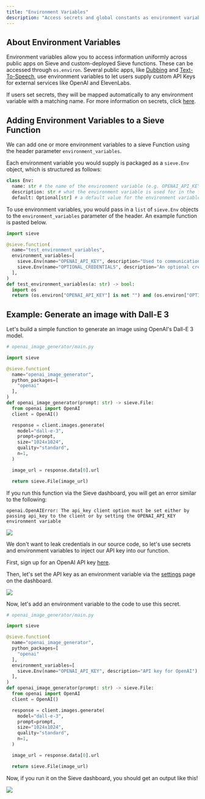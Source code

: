 ```yaml
---
title: "Environment Variables"
description: "Access secrets and global constants as environment variables in a Sieve function."
---
```


## **About Environment Variables**

Environment variables allow you to access information uniformly across public apps on Sieve and custom-deployed Sieve functions. These can be accessed through `os.environ`. Several public apps, like [Dubbing](https://www.sievedata.com/functions/sieve/dubbing) and [Text-To-Speech](https://www.sievedata.com/functions/sieve/tts), use environment variables to let users supply custom API Keys for external services like OpenAI and ElevenLabs. 

If users set secrets, they will be mapped automatically to any environment variable with a matching name. For more information on secrets, click [here](/guide/advanced/secrets).

## **Adding Environment Variables to a Sieve Function**

We can add one or more environment variables to a sieve Function using the header parameter `environment_variables`. 

Each environment variable you would supply is packaged as a `sieve.Env` object, which is structured as follows:

```python
class Env:
  name: str # the name of the environment variable (e.g. OPENAI_API_KEY)
  description: str # what the environment variable is used for in the function
  default: Optional[str] # a default value for the environment variable, if not provided by the user.
```

To use environment variables, you would pass in a `list` of `sieve.Env` objects to the `environment_variables` parameter of the header. An example function is pasted below.

```python
import sieve

@sieve.function(
  name="test_environment_variables",
  environment_variables=[
    sieve.Env(name="OPENAI_API_KEY", description="Used to communication with the OpenAI API."),
    sieve.Env(name="OPTIONAL_CREDENTIALS", description="An optional credential used for a backup operation.", default="")
  ],
)
def test_environment_variables(a: str) -> bool:
  import os
  return (os.environ["OPENAI_API_KEY"] is not "") and (os.environ["OPTIONAL_CREDENTIALS"] is not "")
```


## **Example: Generate an image with Dall-E 3**

Let's build a simple function to generate an image using OpenAI's Dall-E 3 model.

```python
# openai_image_generator/main.py

import sieve

@sieve.function(
  name="openai_image_generator",
  python_packages=[
    "openai"
  ],
)
def openai_image_generator(prompt: str) -> sieve.File:
  from openai import OpenAI
  client = OpenAI()

  response = client.images.generate(
    model="dall-e-3",
    prompt=prompt,
    size="1024x1024",
    quality="standard",
    n=1,
  )

  image_url = response.data[0].url

  return sieve.File(image_url)

```

If you run this function via the Sieve dashboard, you will get an error similar to the following:
```
openai.OpenAIError: The api_key client option must be set either by passing api_key to the client or by setting the OPENAI_API_KEY environment variable
```
![](https://storage.googleapis.com/sieve-public-data/assets/keyerror.png)


We don't want to leak credentials in our source code, so let's use secrets and environment variables to inject our API key into our function. 

First, sign up for an OpenAI API key [here](https://openai.com/api/).

Then, let's set the API key as an environment variable via the [settings](https://www.sievedata.com/dashboard/settings/secrets) page on the dashboard.

![](https://storage.googleapis.com/sieve-public-data/assets/add_secret.png)

Now, let's add an environment variable to the code to use this secret.

```python
# openai_image_generator/main.py

import sieve

@sieve.function(
  name="openai_image_generator",
  python_packages=[
    "openai"
  ],
  environment_variables=[
    sieve.Env(name="OPENAI_API_KEY", description="API key for OpenAI"),
  ],
)
def openai_image_generator(prompt: str) -> sieve.File:
  from openai import OpenAI
  client = OpenAI()

  response = client.images.generate(
    model="dall-e-3",
    prompt=prompt,
    size="1024x1024",
    quality="standard",
    n=1,
  )

  image_url = response.data[0].url

  return sieve.File(image_url)

```

Now, if you run it on the Sieve dashboard, you should get an output like this!

![](https://storage.googleapis.com/sieve-public-data/assets/dolphin.png)